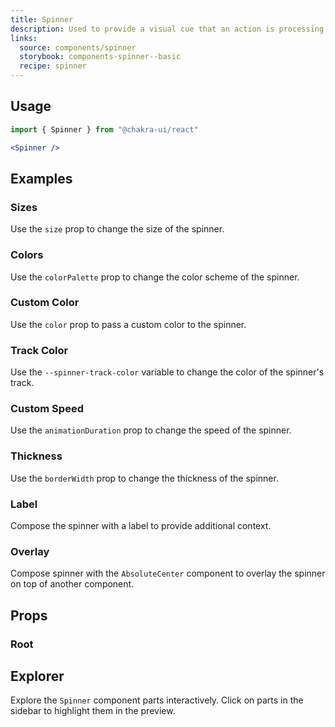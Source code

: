 ```yaml
---
title: Spinner
description: Used to provide a visual cue that an action is processing
links:
  source: components/spinner
  storybook: components-spinner--basic
  recipe: spinner
---
```


<ExampleTabs name="spinner-basic" />

## Usage

```jsx
import { Spinner } from "@chakra-ui/react"
```

```jsx
<Spinner />
```

## Examples

### Sizes

Use the `size` prop to change the size of the spinner.

<ExampleTabs name="spinner-with-sizes" />

### Colors

Use the `colorPalette` prop to change the color scheme of the spinner.

<ExampleTabs name="spinner-with-colors" />

### Custom Color

Use the `color` prop to pass a custom color to the spinner.

<ExampleTabs name="spinner-custom-color" />

### Track Color

Use the `--spinner-track-color` variable to change the color of the spinner's
track.

<ExampleTabs name="spinner-with-track-color" />

### Custom Speed

Use the `animationDuration` prop to change the speed of the spinner.

<ExampleTabs name="spinner-with-custom-speed" />

### Thickness

Use the `borderWidth` prop to change the thickness of the spinner.

<ExampleTabs name="spinner-with-custom-thickness" />

### Label

Compose the spinner with a label to provide additional context.

<ExampleTabs name="spinner-with-label" />

### Overlay

Compose spinner with the `AbsoluteCenter` component to overlay the spinner on
top of another component.

<ExampleTabs name="spinner-with-overlay" />

## Props

### Root

<PropTable component="Spinner" part="Spinner" />

## Explorer

Explore the `Spinner` component parts interactively. Click on parts in the
sidebar to highlight them in the preview.

<Explorer name="spinner-basic" />
